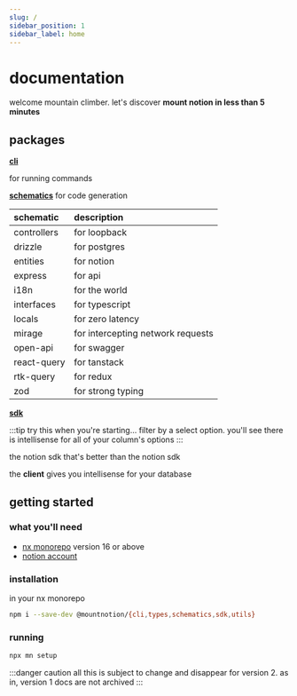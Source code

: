 ```yaml
---
slug: /
sidebar_position: 1
sidebar_label: home
---
```


# documentation

welcome mountain climber. let's discover **mount notion in less than 5 minutes**

## packages

**[cli](/cli)**

for running commands

**[schematics](/schematics)** for code generation

| schematic   | description                       |
| :---------- | :-------------------------------- |
| controllers | for loopback                      |
| drizzle     | for postgres                      |
| entities    | for notion                        |
| express     | for api                           |
| i18n        | for the world                     |
| interfaces  | for typescript                    |
| locals      | for zero latency                  |
| mirage      | for intercepting network requests |
| open-api    | for swagger                       |
| react-query | for tanstack                      |
| rtk-query   | for redux                         |
| zod         | for strong typing                 |

**[sdk](/sdk)**

:::tip try this when you're starting...
filter by a select option. you'll see there is intellisense for all of your column's options
:::

the notion sdk that's better than the notion sdk

the **client** gives you intellisense for your database

## getting started

### what you'll need

- [nx monorepo](https://nx.dev//) version 16 or above
- [notion account](https://affiliate.notion.so/xysfb04gkht8)

### installation

in your nx monorepo

```sh title="terminal"
npm i --save-dev @mountnotion/{cli,types,schematics,sdk,utils}
```

### running

```sh title="terminal"
npx mn setup
```

:::danger caution
all this is subject to change and disappear for version 2. as in, version 1 docs are not archived
:::
